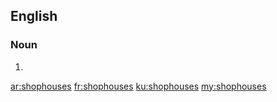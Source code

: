 ==English==

===Noun===
{{head|en|plural}}

# {{plural of|shophouse|lang=en|nocat=1}}

[[ar:shophouses]]
[[fr:shophouses]]
[[ku:shophouses]]
[[my:shophouses]]